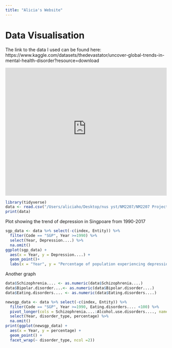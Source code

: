 ```yaml
---
title: "Alicia's Website"
---
```


# Data Visualisation

The link to the data I used can be found here: https://www.kaggle.com/datasets/thedevastator/uncover-global-trends-in-mental-health-disorder?resource=download

```{=html}
<iframe height="400" width="100%" frameborder="no" src="https://1ua3vn-alicia-ho.shinyapps.io/personal_app/"> </iframe>
```

```r
library(tidyverse)
data <- read.csv("/Users/aliciaho/Desktop/nus yst/NM2207/NM2207 Project/Mental health Depression disorder Data.csv")
print(data)
```

Plot showing the trend of depression in Singpoare from 1990-2017

```r
sgp_data <- data %>% select(-c(index, Entity)) %>%
  filter(Code == "SGP", Year >=1990) %>%
  select(Year, Depression....) %>%
  na.omit()
ggplot(sgp_data) +
  aes(x = Year, y = Depression....) + 
  geom_point()+
  labs(x = "Year", y = "Percentage of population experiencing depression", title = "Trend of depression rates in Singapore from 1990-2017")
```

Another graph

```r
data$Schizophrenia.... <- as.numeric(data$Schizophrenia....)
data$Bipolar.disorder....<- as.numeric(data$Bipolar.disorder....)
data$Eating.disorders.... <- as.numeric(data$Eating.disorders....)
```

```r
newsgp_data <- data %>% select(-c(index, Entity)) %>%
  filter(Code == "SGP", Year >=1990, Eating.disorders.... <100) %>%
  pivot_longer(cols = Schizophrenia....:Alcohol.use.disorders...., names_to = "disorder_type", values_to = "percentage") %>%
  select(Year, disorder_type, percentage) %>%
  na.omit()
print(ggplot(newsgp_data) +
  aes(x = Year, y = percentage) +
  geom_point() +
  facet_wrap(~ disorder_type, ncol =2))
```
